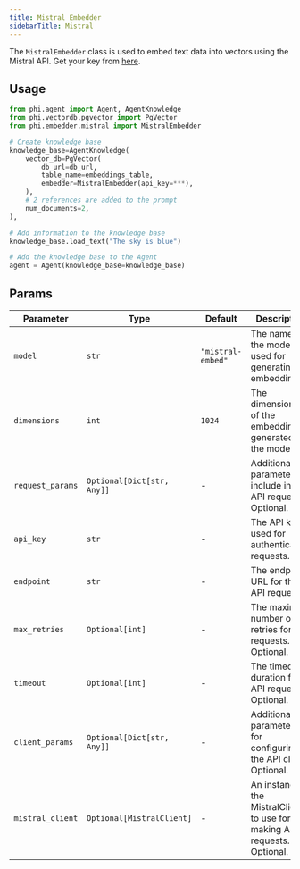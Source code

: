 ```yaml
---
title: Mistral Embedder
sidebarTitle: Mistral
---
```


The `MistralEmbedder` class is used to embed text data into vectors using the Mistral API. Get your key from [here](https://console.mistral.ai/api-keys/).

## Usage

```python
from phi.agent import Agent, AgentKnowledge
from phi.vectordb.pgvector import PgVector
from phi.embedder.mistral import MistralEmbedder

# Create knowledge base
knowledge_base=AgentKnowledge(
    vector_db=PgVector(
        db_url=db_url,
        table_name=embeddings_table,
        embedder=MistralEmbedder(api_key=***),
    ),
    # 2 references are added to the prompt
    num_documents=2,
),

# Add information to the knowledge base
knowledge_base.load_text("The sky is blue")

# Add the knowledge base to the Agent
agent = Agent(knowledge_base=knowledge_base)
```

## Params

| Parameter | Type | Default | Description |
| --- | --- | --- | --- |
| `model` | `str` | `"mistral-embed"` | The name of the model used for generating embeddings. |
| `dimensions` | `int` | `1024` | The dimensionality of the embeddings generated by the model. |
| `request_params` | `Optional[Dict[str, Any]]` | - | Additional parameters to include in the API request. Optional. |
| `api_key` | `str` | - | The API key used for authenticating requests. |
| `endpoint` | `str` | - | The endpoint URL for the API requests. |
| `max_retries` | `Optional[int]` | - | The maximum number of retries for API requests. Optional. |
| `timeout` | `Optional[int]` | - | The timeout duration for API requests. Optional. |
| `client_params` | `Optional[Dict[str, Any]]` | - | Additional parameters for configuring the API client. Optional. |
| `mistral_client` | `Optional[MistralClient]` | - | An instance of the MistralClient to use for making API requests. Optional. |
